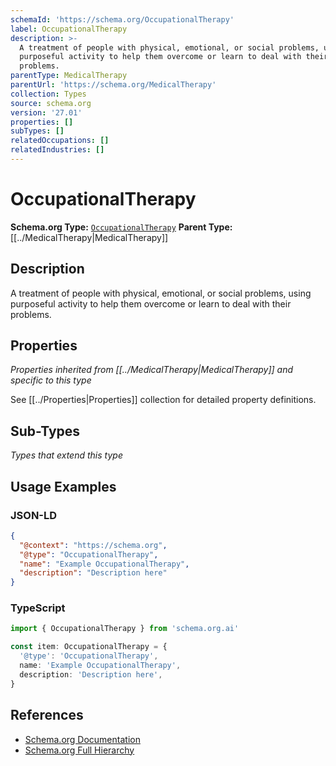 ```yaml
---
schemaId: 'https://schema.org/OccupationalTherapy'
label: OccupationalTherapy
description: >-
  A treatment of people with physical, emotional, or social problems, using
  purposeful activity to help them overcome or learn to deal with their
  problems.
parentType: MedicalTherapy
parentUrl: 'https://schema.org/MedicalTherapy'
collection: Types
source: schema.org
version: '27.01'
properties: []
subTypes: []
relatedOccupations: []
relatedIndustries: []
---
```

# OccupationalTherapy

**Schema.org Type:** [`OccupationalTherapy`](https://schema.org/OccupationalTherapy)
**Parent Type:** [[../MedicalTherapy|MedicalTherapy]]

## Description

A treatment of people with physical, emotional, or social problems, using purposeful activity to help them overcome or learn to deal with their problems.

## Properties

*Properties inherited from [[../MedicalTherapy|MedicalTherapy]] and specific to this type*

See [[../Properties|Properties]] collection for detailed property definitions.

## Sub-Types

*Types that extend this type*

## Usage Examples

### JSON-LD

```json
{
  "@context": "https://schema.org",
  "@type": "OccupationalTherapy",
  "name": "Example OccupationalTherapy",
  "description": "Description here"
}
```

### TypeScript

```typescript
import { OccupationalTherapy } from 'schema.org.ai'

const item: OccupationalTherapy = {
  '@type': 'OccupationalTherapy',
  name: 'Example OccupationalTherapy',
  description: 'Description here',
}
```

## References

- [Schema.org Documentation](https://schema.org/OccupationalTherapy)
- [Schema.org Full Hierarchy](https://schema.org/docs/full.html)
